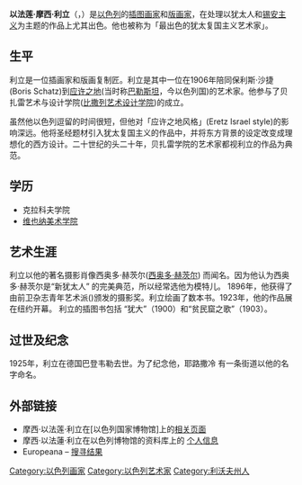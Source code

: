 {{expand language|1=en|page=|time=2019-08-27T20:05:00+00:00}}
{{unreferenced|time=2019-08-27T20:05:00+00:00}}
{{Infobox artist
| name = 以法莲·摩西·利立
| Born = 
| image = Lilien.jpg
| imagesize = 180px
| caption = 以法蓮·摩西·利立的肖像
| birth_date = 1874
| death_date = 1925
| | nationality = {{ISR}}
| field = [[插图画家|插图画家]]<br>[[版画家|版画家]]
| training = 克拉科夫马泰依科美术学院<br>克拉克夫美术学院<br>[[维也纳美术学院|维也纳美术学院]]
| movement = [[以色列艺术运动|以色列艺术运动]]
| works = 
| patrons =
| awards = 
}}
'''以法莲·摩西·利立'''（{{lang|en|Ephraim Moses Lilien}}，{{bd|1874年||1925年}}）是[[以色列|以色列]]的[[插图画家|插图画家]]和[[版画家|版画家]]，在处理以犹太人和[[锡安主义|锡安主义]]为主题的作品上尤其出色。他也被称为「最出色的犹太复国主义艺术家」。

==生平 ==
利立是一位插画家和版画复制匠。利立是其中一位在1906年陪同保利斯·沙捷(Boris Schatz)到[[应许之地|应许之地]](当时称[[巴勒斯坦|巴勒斯坦]]，今以色列国)的艺术家。他参与了贝扎雷艺术与设计学院([[比撒列艺术设计学院|比撒列艺术设计学院]])的成立。

虽然他以色列逗留的时间很短，但他对「应许之地风格」(Eretz Israel style)的影响深远。他将圣经题材引入犹太复国主义的作品中，并将东方背景的设定改变成理想化的西方设计。二十世纪的头二十年，贝扎雷学院的艺术家都视利立的作品为典范。

==学历 ==
* 克拉科夫学院
* [[维也纳美术学院|维也纳美术学院]]

==艺术生涯==
利立以他的著名摄影肖像西奥多·赫茨尔([[西奥多·赫茨尔|西奥多·赫茨尔]]) 而闻名。因为他认为西奥多·赫茨尔是“新犹太人” 的完美典范，所以经常选他为模特儿。
1896年，他获得了由前卫杂志青年艺术派({{tsl|en|Jugend|}})颁发的摄影奖。利立绘画了数本书。1923年，他的作品展在纽约开幕。
利立的插图书包括 “犹大”（1900）和“贫民窟之歌”（1903）。

==过世及纪念==
1925年，利立在德国巴登韦勒去世。为了纪念他，耶路撒冷 {{tsl|en|Nayot|}}有一条街道以他的名字命名。

== 外部链接 ==
* 摩西·以法莲·利立在[以色列国家博物馆]上的[http://www.imj.org.il/imagine/collections/results.asp?searchType=simple&words=Lilien%2C+Ephraim+Moses&ArtistE=on&Submit2=Search 相关页面]{{Wayback|url=http://www.imj.org.il/imagine/collections/results.asp?searchType=simple&words=Lilien%2C+Ephraim+Moses&ArtistE=on&Submit2=Search |date=20120404032101 }}
* 摩西·以法蓮·利立在以色列博物馆的资料库上的 [http://www.imj.org.il/artcenter/default.asp?artist=280739&list=A 个人信息]{{Wayback|url=http://www.imj.org.il/artcenter/default.asp?artist=280739&list=A |date=20120404032050 }}
*Europeana – [http://www.europeana.eu/portal/search.html?query=Ephraim+Moses+Lilien 搜寻结果]

{{Authority control}}
{{DEFAULTSORT: 利立 以法蓮 摩西}}
[[Category:以色列画家|Category:以色列画家]]
[[Category:以色列艺术家|Category:以色列艺术家]]
[[Category:利沃夫州人|Category:利沃夫州人]]